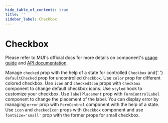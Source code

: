 ```yaml
---
hide_table_of_contents: true
title: ''
sidebar_label: Checkbox
---
```




<h1 className='!m-0'>Checkbox</h1>

<div className='template-bg-color' />

Please refer to MUI's official docs for more details on component's [usage guide](https://mui.com/material-ui/react-checkbox/) and [API documentation](https://mui.com/material-ui/react-checkbox/#api).

<Grid container spacing={6}>
  <Grid size={{ xs: 12 }}>
    <CardSnippet title='Basic Checkboxes' code={SourceCodeCheckboxBasic}>
      <CheckboxBasic />
    </CardSnippet>
  </Grid>
  <Grid size={{ xs: 12, md: 6 }}>
    <CardSnippet title='Controlled and Uncontrolled' code={SourceCodeCheckboxControlledUncontrolled}>
      <Typography className='mbe-2'>
        Manage <code>checked</code> prop with the help of a state for controlled <code>Checkbox</code> and{' '}
        <code>defaultChecked</code> prop for uncontrolled <code>Checkbox</code>.
      </Typography>
      <CheckboxControlledUncontrolled />
    </CardSnippet>
  </Grid>
  <Grid size={{ xs: 12, md: 6 }}>
    <CardSnippet title='Colors' code={SourceCodeCheckboxColors}>
      <Typography className='mbe-2'>
        Use <code>color</code> prop for different colored checkbox.
      </Typography>
      <CheckboxColors />
    </CardSnippet>
  </Grid>
  <Grid size={{ xs: 12, md: 6 }}>
    <CardSnippet title='Custom Icons' code={SourceCodeCheckboxCustomIcons}>
      <Typography className='mbe-2'>
        Use <code>icon</code> and <code>checkedIcon</code> props with <code>Checkbox</code> component to change default
        checkbox icons.
      </Typography>
      <CheckboxCustomIcons />
    </CardSnippet>
  </Grid>
  <Grid size={{ xs: 12, md: 6 }}>
    <CardSnippet title='Customized' code={SourceCodeCheckboxCustomized}>
      <Typography className='mbe-2'>
        Use <code>styled</code> hook to customize your checkbox.
      </Typography>
      <CheckboxCustomized />
    </CardSnippet>
  </Grid>
  <Grid size={{ xs: 12, md: 6 }}>
    <CardSnippet title='Label Placement' code={SourceCodeCheckboxLabelPlacement}>
      <Typography className='mbe-2'>
        Use <code>labelPlacement</code> prop with <code>FormControlLabel</code> component to change the placement of the
        label.
      </Typography>
      <CheckboxLabelPlacement />
    </CardSnippet>
  </Grid>
  <Grid size={{ xs: 12, md: 6 }}>
    <CardSnippet title='Show Error' code={SourceCodeCheckboxShowError}>
      <Typography className='mbe-2'>
        You can display error by managing <code>error</code> prop with <code>FormControl</code> component with the help
        of a state.
      </Typography>
      <CheckboxShowError />
    </CardSnippet>
  </Grid>
  <Grid size={{ xs: 12 }}>
    <CardSnippet title='Sizes' code={SourceCodeCheckboxSizes}>
      <Typography className='mbe-2'>
        Use <code>icon</code> and <code>checkedIcon</code> props with <code>Checkbox</code> component and use
        <code>fontSize='small'</code> prop with the former props for small checkbox.
      </Typography>
      <CheckboxSizes />
    </CardSnippet>
  </Grid>
</Grid>
